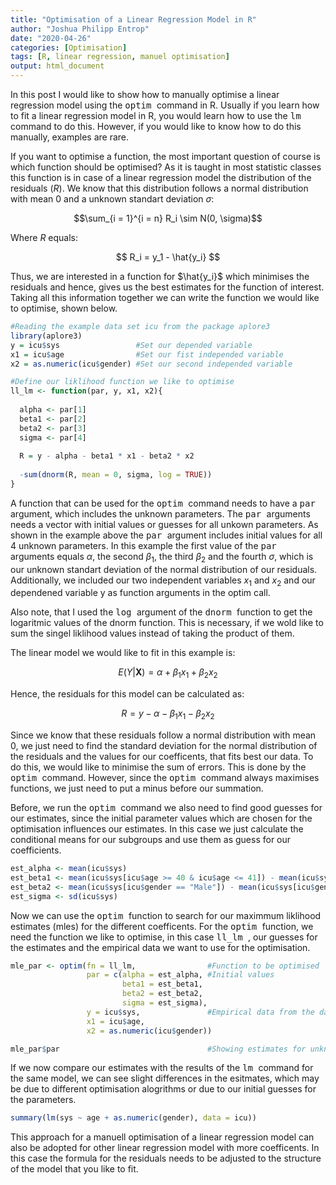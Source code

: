 ```yaml
---
title: "Optimisation of a Linear Regression Model in R"
author: "Joshua Philipp Entrop"
date: "2020-04-26"
categories: [Optimisation]
tags: [R, linear regression, manuel optimisation]
output: html_document
---
```


In this post I would like to show how to manually optimise a linear regression model using the <TT> optim </TT> command in R. Usually if you learn how to fit a linear regression model in R, you would learn how to use the <TT> lm </TT> command to do this. However, if you would like to know how to do this manually, examples are rare.

If you want to optimise a function, the most important question of course is which function should be optimised? As it is taught in most statistic classes this function is in case of a linear regression model the distribution of the residuals $(R)$. We know that this distribution follows a normal distribution with mean 0 and a unknown standart deviation $\sigma$:

$$\sum_{i = 1}^{i = n} R_i \sim N(0, \sigma)$$

Where $R$ equals:

$$ R_i = y_1 - \hat{y_i} $$

Thus, we are interested in a function for $\hat{y_i}$ which minimises the residuals and hence, gives us the best estimates for the function of interest. Taking all this information together we can write the function we would like to optimise, shown below.

```r

#Reading the example data set icu from the package aplore3
library(aplore3)
y = icu$sys                 #Set our depended variable
x1 = icu$age                #Set our fist independed variable
x2 = as.numeric(icu$gender) #Set our second independed variable

#Define our liklihood function we like to optimise
ll_lm <- function(par, y, x1, x2){
  
  alpha <- par[1]
  beta1 <- par[2]
  beta2 <- par[3]
  sigma <- par[4]
  
  R = y - alpha - beta1 * x1 - beta2 * x2
  
  -sum(dnorm(R, mean = 0, sigma, log = TRUE))
}

```

A function that can be used for the <TT> optim </TT> command needs to have a <TT> par </TT> argument, which includes the unknown parameters. The <TT> par </TT> arguments needs a vector with initial values or guesses for all unkown parameters. As shown in the example above the <TT> par </TT> argument includes initial values for all 4 unknown parameters. In this example the first value of the <TT> par </TT> arguments equals $\alpha$, the second $\beta_1$, the third $\beta_2$ and the fourth $\sigma$, which is our unknown standart deviation of the normal distribution of our residuals. Additionally, we included our two independent variables $x_1$ and $x_2$ and our dependened variable y as function arguments in the optim call.

Also note, that I used the <TT> log </TT> argument of the <TT> dnorm </TT> function to get the logaritmic values of the dnorm function. This is necessary, if we wold like to sum the singel liklihood values instead of taking the product of them.

The linear model we would like to fit in this example is:

$$ E(Y|\mathbf{X}) = \alpha + \beta_1  x_1 + \beta_2  x_2$$

Hence, the residuals for this model can be calculated as:

$$R = y - \alpha - \beta_1 x_1 - \beta_2 x_2$$

Since we know that these residuals follow a normal distribution with mean 0, we just need to find the standard deviation for the normal distribution of the residuals and the values for our coefficents, that fits best our data. To do this, we would like to minimise the sum of errors. This is done by the <TT> optim </TT>  command. However, since the <TT> optim </TT> command always maximises functions, we just need to put a minus before our summation.

Before, we run the <TT> optim </TT> command we also need to find good guesses for our estimates, since the initial parameter values which are chosen for the optimisation influences our estimates. In this case we just calculate the  conditional means for our subgroups and use them as guess for our coefficients.

```R

est_alpha <- mean(icu$sys)
est_beta1 <- mean(icu$sys[icu$age >= 40 & icu$age <= 41]) - mean(icu$sys[icu$age >= 41 & icu$age <= 52])
est_beta2 <- mean(icu$sys[icu$gender == "Male"]) - mean(icu$sys[icu$gender == "Female"])
est_sigma <- sd(icu$sys)

```

Now we can use the <TT> optim </TT> function to search for our maximmum liklihood estimates (mles) for the different coefficents. For the <TT> optim </TT> function, we need the function we like to optimise, in this case <TT> ll_lm </TT>, our guesses for the estimates and the empirical data we want to use for the optimisation.

```R
mle_par <- optim(fn = ll_lm,                #Function to be optimised
                 par = c(alpha = est_alpha, #Initial values
                         beta1 = est_beta1, 
                         beta2 = est_beta2, 
                         sigma = est_sigma), 
                 y = icu$sys,               #Empirical data from the data set icu
                 x1 = icu$age,
                 x2 = as.numeric(icu$gender))

mle_par$par                                 #Showing estimates for unknown parameters
```

If we now compare our estimates with the results of the <TT> lm </TT> command for the same model, we can see slight differences in the esitmates, which may be due to different optimisation alogrithms or due to our initial guesses for the parameters.

```R
summary(lm(sys ~ age + as.numeric(gender), data = icu))
```

This approach for a manuell optimisation of a linear regression model can also be adopted for other linear regression model with more coefficents. In this case the formula for the residuals needs to be adjusted to the structure of the model that you like to fit.
